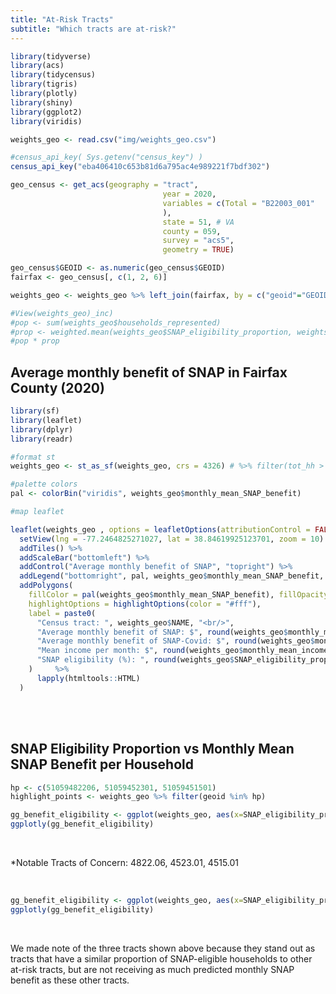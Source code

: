 ```yaml
---
title: "At-Risk Tracts"
subtitle: "Which tracts are at-risk?"
---
```


```r
library(tidyverse)
library(acs)
library(tidycensus)
library(tigris)
library(plotly)
library(shiny)
library(ggplot2)
library(viridis)

weights_geo <- read.csv("img/weights_geo.csv")

#census_api_key( Sys.getenv("census_key") )
census_api_key("eba406410c653b81d6a795ac4e989221f7bdf302")

geo_census <- get_acs(geography = "tract",
                                  year = 2020,
                                  variables = c(Total = "B22003_001"
                                  ),
                                  state = 51, # VA
                                  county = 059,
                                  survey = "acs5",
                                  geometry = TRUE)

geo_census$GEOID <- as.numeric(geo_census$GEOID)
fairfax <- geo_census[, c(1, 2, 6)]

weights_geo <- weights_geo %>% left_join(fairfax, by = c("geoid"="GEOID"))

#View(weights_geo)_inc)
#pop <- sum(weights_geo$households_represented)
#prop <- weighted.mean(weights_geo$SNAP_eligibility_proportion, weights_geo$households_represented)
#pop * prop

```

## Average monthly benefit of SNAP in Fairfax County (2020)



```r
library(sf)
library(leaflet)
library(dplyr)
library(readr)

#format st
weights_geo <- st_as_sf(weights_geo, crs = 4326) # %>% filter(tot_hh > 10)

#palette colors
pal <- colorBin("viridis", weights_geo$monthly_mean_SNAP_benefit)

#map leaflet

leaflet(weights_geo , options = leafletOptions(attributionControl = FALSE)) %>%
  setView(lng = -77.2464825271027, lat = 38.84619925123701, zoom = 10) %>%  
  addTiles() %>%
  addScaleBar("bottomleft") %>%
  addControl("Average monthly benefit of SNAP", "topright") %>%
  addLegend("bottomright", pal, weights_geo$monthly_mean_SNAP_benefit, opacity = .7) %>%
  addPolygons(
    fillColor = pal(weights_geo$monthly_mean_SNAP_benefit), fillOpacity = .7, weight = 1, color = "#000",
    highlightOptions = highlightOptions(color = "#fff"),
    label = paste0(
      "Census tract: ", weights_geo$NAME, "<br/>",
      "Average monthly benefit of SNAP: $", round(weights_geo$monthly_mean_SNAP_benefit,2), "<br/>",
      "Average monthly benefit of SNAP-Covid: $", round(weights_geo$monthly_mean_COVID_benefit,2), "<br/>",
      "Mean income per month: $", round(weights_geo$monthly_mean_income,2) ,  "<br/>",
      "SNAP eligibility (%): ", round(weights_geo$SNAP_eligibility_proportion, 3)
    )     %>%
      lapply(htmltools::HTML)
  ) 

```

<br>
<br>

## SNAP Eligibility Proportion vs Monthly Mean SNAP Benefit per Household

```r
hp <- c(51059482206, 51059452301, 51059451501)
highlight_points <- weights_geo %>% filter(geoid %in% hp)
```

```r
gg_benefit_eligibility <- ggplot(weights_geo, aes(x=SNAP_eligibility_proportion, y=monthly_mean_SNAP_benefit, label = NAME, label2 = households_represented, label3 = average_hh_size)) + geom_point(color="#232D4B") + labs(title = "SNAP Eligibility Proportion vs Monthly Mean SNAP Benefit per Household", x = "Proportion of Households Eligible for SNAP", y = "Monthly Mean SNAP Benefit per Household")
ggplotly(gg_benefit_eligibility)
```

<br>

*Notable Tracts of Concern: 4822.06, 4523.01, 4515.01

<br>

```r
gg_benefit_eligibility <- ggplot(weights_geo, aes(x=SNAP_eligibility_proportion, y=monthly_mean_SNAP_benefit / average_hh_size, label = NAME, label2 = households_represented)) + geom_point(color="#232D4B") + labs(title = "SNAP Eligibility Proportion vs Monthly Mean SNAP Benefit per Person", x = "Proportion of Households Eligible for SNAP", y = "Monthly Mean SNAP Benefit / Average Household Size") + geom_point(data=highlight_points, aes(x=SNAP_eligibility_proportion, y=monthly_mean_SNAP_benefit / average_hh_size), color="#F84C1E", size=2)
ggplotly(gg_benefit_eligibility)
```

<br>

We made note of the three tracts shown above because they stand out as tracts that have a similar proportion of SNAP-eligible households to other at-risk tracts, but are not receiving as much predicted monthly SNAP benefit as these other tracts.

